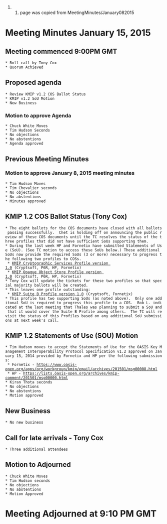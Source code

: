 ## page was copied from MeetingMinutes/January082015
= Meeting Minutes January 15, 2015 =
== Meeting commenced 9:00PM GMT ==
 * Roll call by Tony Cox
 * Quorum Achieved

== Proposed agenda ==
 * Review KMIP v1.2 COS Ballot Status
 * KMIP v1.2 SoU Motion
 * New Business

=== Motion to approve Agenda ===
 * Chuck White Moves
 * Tim Hudson Seconds
 * No objections
 * No abstentions
 * Agenda approved

== Previous Meeting Minutes ==
=== Motion to approve January 8, 2015 meeting minutes ===
 * Tim Hudson Moves
 * Tim Chevalier seconds
 * No objections
 * No abstentions
 * Minutes approved

== KMIP 1.2 COS Ballot Status (Tony Cox) ==
 * The eight ballots for the COS documents have closed with all ballots passing successfully.  Chet is holding off on announcing the public review of these COS documents until the TC resolves the status of the three profiles that did not have sufficient SoUs supporting them.
 * During the last week HP and Fornetix have submitted Statements of Use (SoU). (See TC motion to access these SoUs below.) These additional SoUs now provide the required SoUs (3 or more) necessary to progress the following two profiles to COSs.
  * [[http://docs.oasis-open.org/kmip/kmip-cs-profile/v1.0/kmip-cs-profile-v1.0.html|KMIP Cryptographic Services Profile version 1.0]] (Cryptsoft, P6R, HP, Fornetix)
  * [[http://docs.oasis-open.org/kmip/kmip-opaque-obj-profile/v1.0/kmip-opaque-obj-profile-v1.0.html|KMIP Opaque Object Store Profile version 1.0]] (Cryptsoft, P6R, HP, Fornetix)
 * Tony Cox will update the tickets for these two profiles so that special majority ballots will be created.
 * This leaves one profile outstanding:
  * [[http://docs.oasis-open.org/kmip/kmip-suite-b-profile/v1.0/kmip-suite-b-profile-v1.0.html|KMIP Suite B Profile version 1.0]] (Cryptsoft, Fornetix)
 * This profile has two supporting SoUs (as noted above).  Only one additonal SoU is required to progress this profile to a COS.  Bob L. indicated at the last meeting that Thales was planning to submit a SoU and that it would cover the Suite B Profile among others.  The TC will revisit the status of this Profiles based on any additional SoU submissions at next week's call.

== KMIP 1.2 Statements of Use (SOU) Motion ==
 * Tim Hudson moves to accept the Statements of Use for the OASIS Key Management Interoperability Protocol Specification v1.2 approved on January 15, 2014 provided by Fornetix and HP per the following submissions:
  * Fornetix - https://www.oasis-open.org/apps/org/workgroup/kmip/email/archives/201501/msg00008.html
  * HP - https://lists.oasis-open.org/archives/kmip-comment/201501/msg00000.html
 * Kiran Thota seconds
 * No objections
 * No abstentions
 * Motion approved

== New Business ==
 * No new business

== Call for late arrivals - Tony Cox ==
 * Three additional attendees

== Motion to Adjourned ==
 * Chuck White Moves
 * Tim Hudson seconds
 * No objections
 * No abstentions
 * Motion Approved

= Meeting Adjourned at 9:10 PM GMT =
